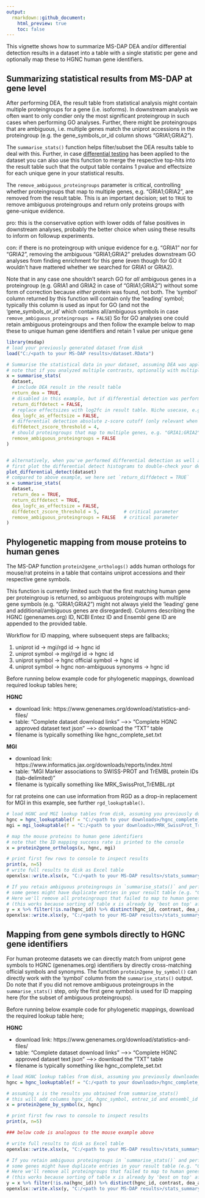```yaml
---
output: 
  rmarkdown::github_document:
    html_preview: true
    toc: false
---
```

 
This vignette shows how to summarize MS-DAP DEA and/or differential detection results in a dataset 
into a table with a single statistic per gene and optionally map these to HGNC human gene identifiers.


## Summarizing statistical results from MS-DAP at gene level

After performing DEA, the result table from statistical analysis might contain multiple proteingroups for a 
gene (i.e. isoforms). In downstream analysis we often want to only condier only the most significant proteingroup 
in such cases when performing GO analyses. Further, there might be proteingroups that are ambiguous, i.e. multiple 
genes match the uniprot accessions in the proteingroup (e.g. the gene_symbols_or_id column shows "GRIA1;GRIA2").

The `summarise_stats()` function helps filter/subset the DEA results table to deal with this. Further, in case
[differential testing](differential_detection.md) has been applied to the dataset you can also use this function
to merge the respective top-hits into the result table such that the output table contains 1 pvalue and effectsize 
for each unique gene in your statistical results.

The `remove_ambiguous_proteingroups` parameter is critical, controlling whether proteingroups that map to multiple genes, e.g. "GRIA1;GRIA2", are removed from the result table.
This is an important decision; set to `TRUE` to remove ambiguous proteingroups and return only proteins groups with gene-unique evidence.

pro: this is the conservative option with lower odds of false positives in downstream analyses, probably the better choice when using these results to inform on followup experiments.

con: if there is no proteingroup with unique evidence for e.g. "GRIA1" nor for "GRIA2", removing the ambiguous "GRIA1;GRIA2" preludes downstream GO analyses from finding enrichment for this gene (even though for GO it wouldn't have mattered whether we searched for GRIA1 or GRIA2).

Note that in any case one shouldn't search GO for _all_ ambiguous genes in a proteingroup (e.g. GRIA1 and GRIA2 in case of "GRIA1;GRIA2") without some form of correction because _either_ protein was found, not both. 
The 'symbol' column returned by this function will contain only the 'leading' symbol; typically this column is used as input for GO (and not the 'gene_symbols_or_id' which contains all/ambiguous symbols in case `remove_ambiguous_proteingroups = FALSE`)
So for GO analyses one could retain ambiguous proteingroups and then follow the example below to map these to unique human gene identifiers and retain 1 value per unique gene


```r
library(msdap)
# load your previously generated dataset from disk
load("C:/<path to your MS-DAP results>/dataset.RData")

# Summarise the statistical data in your dataset, assuming DEA was applied.
# note that if you analyzed multiple contrasts, optionally with multiple DEA algorithms, all results are appended in this table.
x = summarise_stats(
  dataset,
  # include DEA result in the result table
  return_dea = TRUE,
  # disabled in this example, but if differential detection was performed set this to TRUE to integrate respective 'strong z-scores'
  return_diffdetect = FALSE,
  # replace effectsizes with log2fc in result table. Niche usecase, e.g. optional for DEA models that apply shrinkage to foldchanges
  dea_logfc_as_effectsize = FALSE,
  # differential detection absolute z-score cutoff (only relevant when return_diffdetect=TRUE)
  diffdetect_zscore_threshold = 4,
  # should proteingroups that map to multiple genes, e.g. "GRIA1;GRIA2", be removed from the result table?
  remove_ambiguous_proteingroups = FALSE
)


# alternatively, when you've performed differential detection as well and want to merge the DEA results with the top-hits from differential detect
# first plot the differential detect histograms to double-check your desired z-score threshold
plot_differential_detect(dataset)
# compared to above example, we here set `return_diffdetect = TRUE`
x = summarise_stats(
  dataset, 
  return_dea = TRUE,                       
  return_diffdetect = TRUE,               
  dea_logfc_as_effectsize = FALSE,         
  diffdetect_zscore_threshold = 5,         # critical parameter
  remove_ambiguous_proteingroups = FALSE   # critical parameter
)
```


## Phylogenetic mapping from mouse proteins to human genes

The MS-DAP function `protein2gene_orthologs()` adds human orthologs for mouse/rat proteins in a table that contains 
uniprot accessions and their respective gene symbols.

This function is currently limited such that the first matching human gene per proteingroup is returned,
so ambiguous proteingroups with multiple gene symbols (e.g. "GRIA1;GRIA2") might not always yield the 'leading' 
gene and additional/ambiguous genes are disregarded). Columns describing the HGNC (genenames.org) ID,
NCBI Entez ID and Ensembl gene ID are appended to the provided table.

Workflow for ID mapping, where subsequent steps are fallbacks;

1) uniprot id -> mgi/rgd id -> hgnc id
2) uniprot symbol -> mgi/rgd id -> hgnc id
3) uniprot symbol -> hgnc official symbol -> hgnc id
4) uniprot symbol -> hgnc non-ambiguous synonyms -> hgnc id

Before running below example code for phylogenetic mappings, download required lookup tables here;

**HGNC**

- download link: https://www.genenames.org/download/statistics-and-files/
- table: "Complete dataset download links" -->> "Complete HGNC approved dataset text json" -->> download the "TXT" table
- filename is typically something like hgnc_complete_set.txt

**MGI**

- download link: https://www.informatics.jax.org/downloads/reports/index.html
- table: "MGI Marker associations to SWISS-PROT and TrEMBL protein IDs (tab-delimited)"
- filename is typically something like MRK_SwissProt_TrEMBL.rpt

for rat proteins one can use information from RGD as a drop-in replacement for MGI in this example, see further `rgd_lookuptable()`.

```r
# load HGNC and MGI lookup tables from disk, assuming you previously downloaded these
hgnc = hgnc_lookuptable(f = "C:/<path to your downloads>/hgnc_complete_set.txt")
mgi = mgi_lookuptable(f = "C:/<path to your downloads>/MRK_SwissProt_TrEMBL.rpt")

# map the mouse proteins to human gene identifiers
# note that the ID mapping success rate is printed to the console
x = protein2gene_orthologs(x, hgnc, mgi)

# print first few rows to console to inspect results
print(x, n=5)
# write full results to disk as Excel table
openxlsx::write.xlsx(x, "C:/<path to your MS-DAP results>/stats_summary.xlsx")

# If you retain ambiguous proteingroups in `summarise_stats()` and perform phylogenetic mapping, 
# some genes might have duplicate entries in your result table (e.g. "GRIA1" and "GRIA1;GRIA2" proteingroups will yield the same human gene ID).
# Here we'll remove all proteingroups that failed to map to human genes AND those that yield the same human ortholog gene.
# (this works because sorting of table x is already by 'best on top' after summarise_stats())
y = x %>% filter(!is.na(hgnc_id)) %>% distinct(hgnc_id, contrast, dea_algorithm, .keep_all = TRUE)
openxlsx::write.xlsx(y, "C:/<path to your MS-DAP results>/stats_summary_deduped.xlsx")
```



## Mapping from gene symbols directly to HGNC gene identifiers

For human proteome datasets we can directly match from uniprot gene symbols to HGNC (genenames.org) identifiers
by directly cross-matching official symbols and synonyms. The function `protein2gene_by_symbol()` can directly work 
with the 'symbol' column from the `summarise_stats()` output. Do note that if you did not remove ambiguous
proteingroups in the `summarise_stats()` step, only the first gene symbol is used for ID mapping here 
(for the subset of ambiguous proteingroups).


Before running below example code for phylogenetic mappings, download the required lookup table here;

**HGNC**

- download link: https://www.genenames.org/download/statistics-and-files/
- table: "Complete dataset download links" -->> "Complete HGNC approved dataset text json" -->> download the "TXT" table
- filename is typically something like hgnc_complete_set.txt


```r
# load HGNC lookup tables from disk, assuming you previously downloaded these
hgnc = hgnc_lookuptable(f = "C:/<path to your downloads>/hgnc_complete_set.txt")

# assuming x is the results you obtained from summarise_stats()
# this will add columns hgnc_id, hgnc_symbol, entrez_id and ensembl_id
x = protein2gene_by_symbol(x, hgnc)

# print first few rows to console to inspect results
print(x, n=5)

### below code is analogous to the mouse example above

# write full results to disk as Excel table
openxlsx::write.xlsx(x, "C:/<path to your MS-DAP results>/stats_summary.xlsx")

# If you retain ambiguous proteingroups in `summarise_stats()` and perform phylogenetic mapping, 
# some genes might have duplicate entries in your result table (e.g. "GRIA1" and "GRIA1;GRIA2" proteingroups will yield the same human gene ID).
# Here we'll remove all proteingroups that failed to map to human genes AND those that yield the same human ortholog gene.
# (this works because sorting of table x is already by 'best on top' after summarise_stats())
y = x %>% filter(!is.na(hgnc_id)) %>% distinct(hgnc_id, contrast, dea_algorithm, .keep_all = TRUE)
openxlsx::write.xlsx(y, "C:/<path to your MS-DAP results>/stats_summary_deduped.xlsx")
```

